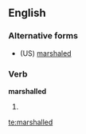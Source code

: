 ==English==

===Alternative forms===
* (US) [[marshaled]]

===Verb===
'''marshalled'''

# {{British}} {{past of|[[marshal]]}}

[[te:marshalled]]